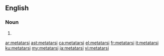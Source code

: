 ==English==

===Noun===
{{head|en|noun plural form}}

# {{plural of|metatarsus|lang=en}}

[[ar:metatarsi]]
[[ast:metatarsi]]
[[ca:metatarsi]]
[[el:metatarsi]]
[[fr:metatarsi]]
[[it:metatarsi]]
[[ku:metatarsi]]
[[my:metatarsi]]
[[ja:metatarsi]]
[[vi:metatarsi]]